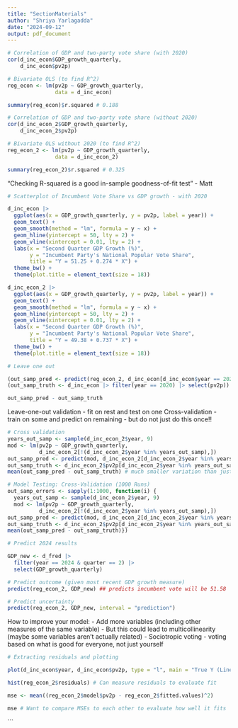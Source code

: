 ```yaml
---
title: "SectionMaterials"
author: "Shriya Yarlagadda"
date: "2024-09-12"
output: pdf_document
---
```


```r
# Correlation of GDP and two-party vote share (with 2020)
cor(d_inc_econ$GDP_growth_quarterly, 
    d_inc_econ$pv2p)

# Bivariate OLS (to find R^2)
reg_econ <- lm(pv2p ~ GDP_growth_quarterly, 
               data = d_inc_econ)

summary(reg_econ)$r.squared # 0.188

# Correlation of GDP and two-party vote share (without 2020)
cor(d_inc_econ_2$GDP_growth_quarterly, 
    d_inc_econ_2$pv2p)

# Bivariate OLS without 2020 (to find R^2)
reg_econ_2 <- lm(pv2p ~ GDP_growth_quarterly, 
               data = d_inc_econ_2)

summary(reg_econ_2)$r.squared # 0.325
```

"Checking R-squared is a good in-sample goodness-of-fit test" - Matt

```r
# Scatterplot of Incumbent Vote Share vs GDP growth - with 2020

d_inc_econ |> 
  ggplot(aes(x = GDP_growth_quarterly, y = pv2p, label = year)) + 
  geom_text() + 
  geom_smooth(method = "lm", formula = y ~ x) +
  geom_hline(yintercept = 50, lty = 2) + 
  geom_vline(xintercept = 0.01, lty = 2) + 
  labs(x = "Second Quarter GDP Growth (%)", 
       y = "Incumbent Party's National Popular Vote Share", 
       title = "Y = 51.25 + 0.274 * X") + 
  theme_bw() + 
  theme(plot.title = element_text(size = 18))

d_inc_econ_2 |> 
  ggplot(aes(x = GDP_growth_quarterly, y = pv2p, label = year)) + 
  geom_text() + 
  geom_smooth(method = "lm", formula = y ~ x) +
  geom_hline(yintercept = 50, lty = 2) + 
  geom_vline(xintercept = 0.01, lty = 2) + 
  labs(x = "Second Quarter GDP Growth (%)", 
       y = "Incumbent Party's National Popular Vote Share", 
       title = "Y = 49.38 + 0.737 * X") + 
  theme_bw() + 
  theme(plot.title = element_text(size = 18))
```

```r
# Leave one out

(out_samp_pred <- predict(reg_econ_2, d_inc_econ[d_inc_econ$year == 2020,]))
(out_samp_truth <- d_inc_econ |> filter(year == 2020) |> select(pv2p))

out_samp_pred - out_samp_truth
```
Leave-one-out validation - fit on rest and test on one
Cross-validation - train on some and predict on remaining - but do not just do this once!!

```r
# Cross validation
years_out_samp <- sample(d_inc_econ_2$year, 9) 
mod <- lm(pv2p ~ GDP_growth_quarterly, 
          d_inc_econ_2[!(d_inc_econ_2$year %in% years_out_samp),])
out_samp_pred <- predict(mod, d_inc_econ_2[d_inc_econ_2$year %in% years_out_samp,])
out_samp_truth <- d_inc_econ_2$pv2p[d_inc_econ_2$year %in% years_out_samp]
mean(out_samp_pred - out_samp_truth) # much smaller variation than just the one shot tet

# Model Testing: Cross-Validation (1000 Runs)
out_samp_errors <- sapply(1:1000, function(i) {
  years_out_samp <- sample(d_inc_econ_2$year, 9)
  mod <- lm(pv2p ~ GDP_growth_quarterly, 
          d_inc_econ_2[!(d_inc_econ_2$year %in% years_out_samp),])
out_samp_pred <- predict(mod, d_inc_econ_2[d_inc_econ_2$year %in% years_out_samp,])
out_samp_truth <- d_inc_econ_2$pv2p[d_inc_econ_2$year %in% years_out_samp]
mean(out_samp_pred - out_samp_truth)})
```

```r
# Predict 2024 results

GDP_new <- d_fred |>
  filter(year == 2024 & quarter == 2) |>
  select(GDP_growth_quarterly)

# Predict outcome (given most recent GDP growth measure)
predict(reg_econ_2, GDP_new) ## predicts incumbent vote will be 51.58

# Predict uncertainty
predict(reg_econ_2, GDP_new, interval = "prediction")

```

How to improve your model:
- Add more variables (including other measures of the same variable)
  - But this could lead to multicollinearity (maybe some variables aren't actually related)
- Sociotropic voting - voting based on what is good for everyone, not just yourself


```r
# Extracting residuals and plotting

plot(d_inc_econ$year, d_inc_econ$pv2p, type = "l", main = "True Y (Line)") + points(d_inc_econ$year, predict(reg_econ_2, d_inc_econ))
```

```r
hist(reg_econ_2$residuals) # Can measure residuals to evaluate fit
```

```r
mse <- mean((reg_econ_2$model$pv2p - reg_econ_2$fitted.values)^2)

mse # Want to compare MSEs to each other to evaluate how well it fits
```
```

